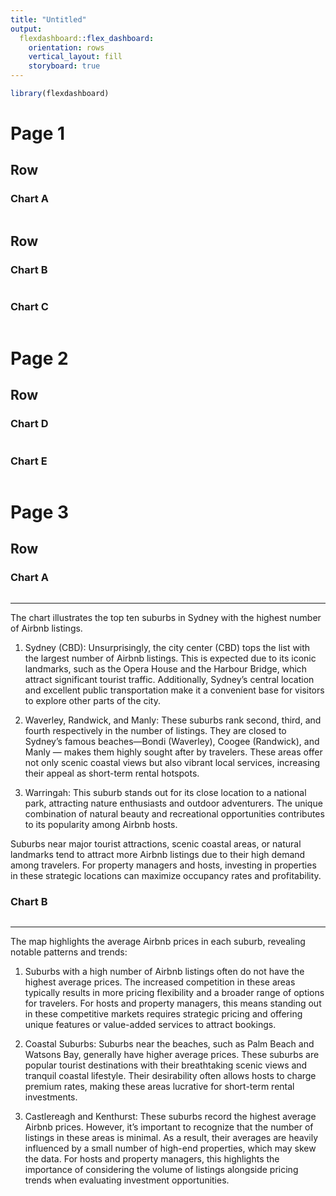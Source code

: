 ```yaml
---
title: "Untitled"
output: 
  flexdashboard::flex_dashboard:
    orientation: rows
    vertical_layout: fill
    storyboard: true
---
```


```r
library(flexdashboard)
```


Page 1
=====================================  
Row {data_height=250}
-----------------------------------------------------------------------

### Chart A

```r

```




Row {data_height=850}
-----------------------------------------------------------------------

### Chart B

```r

```


### Chart C

```r

```


Page 2 {data-orientation=rows}
===================================== 

Row {.tabset .tabset-fade}
-----------------------------------------------------------------------

### Chart D

```r

```

### Chart E

```r

```

Page 3 
===================================== 
Row {.tabset .tabset-fade}
-----------------------------------------------------------------------

### Chart A

```r

```
---

The chart illustrates the top ten suburbs in Sydney with the highest number of Airbnb listings. 

1. Sydney (CBD): Unsurprisingly, the city center (CBD) tops the list with the largest number of Airbnb listings. This is expected due to its iconic landmarks, such as the Opera House and the Harbour Bridge, which attract significant tourist traffic. Additionally, Sydney's central location and excellent public transportation make it a convenient base for visitors to explore other parts of the city. 

2. Waverley, Randwick, and Manly: These suburbs rank second, third, and fourth respectively in the number of listings. They are closed to Sydney’s famous beaches—Bondi (Waverley), Coogee (Randwick), and Manly — makes them highly sought after by travelers. These areas offer not only scenic coastal views but also vibrant local services, increasing their appeal as short-term rental hotspots.

3. Warringah: This suburb stands out for its close location to a national park, attracting nature enthusiasts and outdoor adventurers. The unique combination of natural beauty and recreational opportunities contributes to its popularity among Airbnb hosts.

Suburbs near major tourist attractions, scenic coastal areas, or natural landmarks tend to attract more Airbnb listings due to their high demand among travelers. For property managers and hosts, investing in properties in these strategic locations can maximize occupancy rates and profitability.

### Chart B

```r

```

---

The map highlights the average Airbnb prices in each suburb, revealing notable patterns and trends:

1. Suburbs with a high number of Airbnb listings often do not have the highest average prices. The increased competition in these areas typically results in more pricing flexibility and a broader range of options for travelers. For hosts and property managers, this means standing out in these competitive markets requires strategic pricing and offering unique features or value-added services to attract bookings.

2. Coastal Suburbs: Suburbs near the beaches, such as Palm Beach and Watsons Bay, generally have higher average prices. These suburbs are popular tourist destinations with their breathtaking scenic views and tranquil coastal lifestyle. Their desirability often allows hosts to charge premium rates, making these areas lucrative for short-term rental investments.

3. Castlereagh and Kenthurst: These suburbs record the highest average Airbnb prices. However, it’s important to recognize that the number of listings in these areas is minimal. As a result, their averages are heavily influenced by a small number of high-end properties, which may skew the data. For hosts and property managers, this highlights the importance of considering the volume of listings alongside pricing trends when evaluating investment opportunities.

